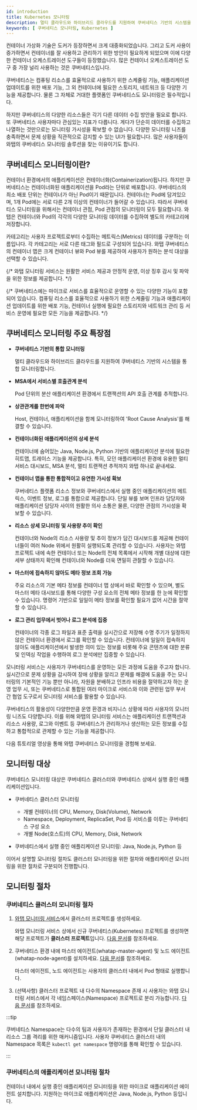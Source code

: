```yaml
---
id: introduction
title: Kubernetes 모니터링
description: 멀티 클라우드와 하이브리드 클라우드를 지원하여 쿠버네티스 기반의 시스템을 통합 모니터링합니다.
keywords: [ 쿠버네티스 모니터링, Kubernetes ]
---
```


컨테이너 가상화 기술은 도커가 등장하면서 크게 대중화되었습니다. 그리고 도커 사용이 증가하면서 컨테이너를 잘 사용하고 관리하기 위한 방안이 필요하게 되었으며 이에 다양한 컨테이너 오케스트레이션 도구들이 등장했습니다. 많은 컨테이너 오케스트레이션 도구 중 가장 널리 사용하는 것은 쿠버네티스입니다.

쿠버네티스는 컴퓨팅 리소스를 효율적으로 사용하기 위한 스케줄링 기능, 애플리케이션 업데이트를 위한 배포 기능, 그 외 컨테이너에 필요한 스토리지, 네트워크 등 다양한 기능을 제공합니다. 물론 그 자체로 거대한 플랫폼인 쿠버네티스도 모니터링은 필수적입니다.

하지만 쿠버네티스의 다양한 리소스들은 각기 다른 데이터 수집 방안을 필요로 합니다. 또 쿠버네티스 사용자마다 관심있는 지표가 다릅니다. 게다가 단순히 데이터를 수집하고 나열하는 것만으로는 모니터링 가시성을 확보할 수 없습니다. 다양한 모니터링 니즈를 충족하면서 문제 상황을 직관적으로 감지할 수 있는 UI가 필요합니다. 많은 사용자들이 와탭의 쿠버네티스 모니터링 솔루션을 찾는 이유이기도 합니다.

<Videos url="https://img.whatap.io/23/11/06/022318en_kubernetes_.mp4" />

## 쿠버네티스 모니터링이란?

컨테이너 환경에서의 애플리케이션은 컨테이너화(Containerization)됩니다. 하지만 쿠버네티스는 컨테이너화된 애플리케이션을 Pod라는 단위로 배포합니다. 쿠버네티스의 최소 배포 단위는 컨테이너가 아닌 Pod이기 때문입니다. 컨테이너는 Pod에 담겨있으며, 1개 Pod에는 서로 다른 2개 이상의 컨테이너가 들어갈 수 있습니다. 따라서 쿠버네티스 모니터링을 위해서는 컨테이너 관점, Pod 관점의 모니터링이 모두 필요합니다. 와탭은 컨테이너와 Pod의 각각의 다양한 모니터링 데이터를 수집하여 별도의 카테고리에 저장합니다.

카테고리는 사용자 프로젝트로부터 수집하는 메트릭스(Metrics) 데이터를 구분하는 이름입니다. 각 카테고리는 서로 다른 태그와 필드로 구성되어 있습니다. 와탭 쿠버네티스의 컨테이너 맵은 크게 컨테이너 뷰와 Pod 뷰를 제공하여 사용자가 원하는 분석 대상을 선택할 수 있습니다.

{/* 와탭 모니터링 서비스는 원활한 서비스 제공과 안정적 운영, 이상 징후 감시 및 파악을 위한 정보를 제공합니다. */}

{/* 쿠버네티스에는 마이크로 서비스를 효율적으로 운영할 수 있는 다양한 기능이 포함되어 있습니다. 컴퓨팅 리소스를 효율적으로 사용하기 위한 스케줄링 기능과 애플리케이션 업데이트를 위한 배포 기능, 컨테이너 실행에 필요한 스토리지와 네트워크 관리 등 서비스 운영에 필요한 모든 기능을 제공합니다. */}


## 쿠버네티스 모니터링 주요 특장점

* **쿠버네티스 기반의 통합 모니터링**

  멀티 클라우드와 하이브리드 클라우드를 지원하여 쿠버네티스 기반의 시스템을 통합 모니터링합니다.

* **MSA에서 서비스별 호출관계 분석**

  Pod 단위의 분산 애플리케이션 환경에서 트랜잭션의 API 호출 관계를 추적합니다.

* **상관관계를 한번에 파악**

  Host, 컨테이너, 애플리케이션을 함께 모니터링하여 'Root Cause Analysis'를 해결할 수 있습니다.

* **컨테이너화된 애플리케이션의 상세 분석**

  컨테이너에 숨어있는 Java, Node.js, Python 기반의 애플리케이션 분석에 필요한 히트맵, 트레이스 기능을 제공합니다. 특히, 모던 애플리케이션 환경에 유용한 멀티 서비스 대시보드, MSA 분석, 멀티 트랜잭션 추적까지 와탭 하나로 끝내세요.

* **컨테이너 맵을 통한 통합적이고 유연한 가시성 확보**

  쿠버네티스 플랫폼 리소스 정보와 쿠버네티스에서 실행 중인 애플리케이션의 메트릭스, 이벤트 정보, 로그를 통합으로 제공합니다. 단일 뷰를 보며 인프라 담당자와 애플리케이션 담당자 사이의 원활한 의사 소통은 물론, 다양한 관점의 가시성을 확보할 수 있습니다.

* **리소스 상세 모니터링 및 사용량 추이 확인**

  컨테이너와 Node의 리소스 사용량 및 추이 정보가 담긴 대시보드를 제공해 컨테이너들이 여러 Node 위에서 원활히 실행되도록 관리할 수 있습니다. 사용자는 와탭 프로젝트 내에 속한 컨테이너 또는 Node의 전체 목록에서 시작해 개별 대상에 대한 세부 상태까지 확인해 컨테이너와 Node를 더욱 면밀히 관찰할 수 있습니다.

* **마스터에 접속하지 않아도 메타 정보 조회 가능**

  주요 리소스의 기본 메타 정보를 컨테이너 맵 상에서 바로 확인할 수 있으며, 별도 마스터 메타 대시보드를 통해 다양한 구성 요소의 전체 메타 정보를 한 눈에 확인할 수 있습니다. 명령어 기반으로 일일이 메타 정보를 확인할 필요가 없어 시간을 절약할 수 있습니다.

* **로그 관리 업무에서 벗어나 로그 분석에 집중**

  컨테이너의 각종 로그 파일과 표준 출력을 실시간으로 저장해 수명 주기가 일정하지 않은 컨테이너 환경에서 로그를 확인할 수 있습니다. 컨테이너에 일일이 접속하지 않아도 애플리케이션에서 발생한 의미 있는 정보를 비롯해 주요 콘텐츠에 대한 분류 및 인덱싱 작업을 수행하여 로그 분석에만 집중할 수 있습니다.

모니터링 서비스는 사용자가 쿠버네티스를 운영하는 모든 과정에 도움을 주고자 합니다. 실시간으로 문제 상황을 감시하여 장애 상황을 알리고 문제를 해결에 도움을 주는 모니터링의 기본적인 기능 뿐만 아니라, 자원을 분배하고 인프라 비용을 절약하고자 하는 운영 업무 시, 또는 쿠버네티스로 통합된 여러 마이크로 서비스와 이와 관련된 업무 부서 간 협업 도구로서 모니터링 서비스를 활용할 수 있습니다.

쿠버네티스의 활용성이 다양한만큼 운영 환경과 비지니스 상황에 따라 사용자의 모니터링 니즈도 다양합니다. 이를 위해 와탭의 모니터링 서비스는 애플리케이션 트랜잭션과 리소스 사용량, 로그와 이벤트 등 쿠버네티스가 관리하거나 생산하는 모든 정보를 수집하고 통합적으로 관제할 수 있는 기능을 제공합니다.

다음 튜토리얼 영상을 통해 와탭 쿠버네티스 모니터링을 경험해 보세요. 

<Youtube ko='tQqbxDr73Qc' en='vFSBoHLo-Yw' ja='htQrFeypRpc' />


## 모니터링 대상

쿠버네티스 모니터링 대상은 쿠버네티스 클러스터와 쿠버네티스 상에서 실행 중인 애플리케이션입니다.

* 쿠버네티스 클러스터 모니터링

  * 개별 컨테이너의 CPU, Memory, Disk(Volume), Network
  * Namespace, Deployment, ReplicaSet, Pod 등 서비스를 이루는 쿠버네티스 구성 요소
  * 개별 Node(호스트)의 CPU, Memory, Disk, Network

* 쿠버네티스에서 실행 중인 애플리케이션 모니터링: Java, Node.js, Python 등

이어서 설명할 모니터링 절차도 클러스터 모니터링을 위한 절차와 애플리케이션 모니터링을 위한 절차로 구분되어 진행합니다.

## 모니터링 절차

### 쿠버네티스 클러스터 모니터링 절차

1. [와탭 모니터링 서비스](https://service.whatap.io)에서 클러스터 프로젝트를 생성하세요.

    와탭 모니터링 서비스 상에서 신규 쿠버네티스(Kubernetes) 프로젝트를 생성하면 해당 프로젝트가 **클러스터 프로젝트**입니다. [다음 문서](install#create-project)를 참조하세요.

1. 쿠버네티스 환경 내에 마스터 에이전트(whatap-master-agent) 및 노드 에이전트(whatap-node-agent)를 설치하세요. [다음 문서](install-master-node-agent)를 참조하세요.

    마스터 에이전트, 노드 에이전트는 사용자의 클러스터 내에서 Pod 형태로 실행합니다.

1. (선택사항) 클러스터 프로젝트 내 다수의 Namespace 존재 시 사용자는 와탭 모니터링 서비스에서 각 네임스페이스(Namespace) 프로젝트로 분리 가능합니다. [다음 문서](create-name-space-project)를 참조하세요.

:::tip

쿠버네티스 Namespace는 다수의 팀과 사용자가 존재하는 환경에서 단일 클러스터 내 리소스 그룹 격리를 위한 매커니즘입니다. 사용자 쿠버네티스 클러스터 내의 Namespace 목록은 `kubectl get namespace` 명령어를 통해 확인할 수 있습니다.

:::

### 쿠버네티스의 애플리케이션 모니터링 절차

컨테이너 내에서 실행 중인 애플리케이션 모니터링을 위한 마이크로 애플리케이션 에이전트 설치합니다. 지원하는 마이크로 애플리케이션은 Java, Node.js, Python 등입니다.